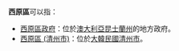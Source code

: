 '''西原區'''可以指：
* [[西原區政府|西原區政府]]：位於[[澳大利亞|澳大利亞]][[昆士蘭州|昆士蘭州]]的地方政府。
* [[西原區_(清州市)|西原區 (清州市)]]：位於[[大韓民國|大韓民國]][[清州市|清州市]]。

{{消歧義|X|Cat=三字區名消歧義}}
